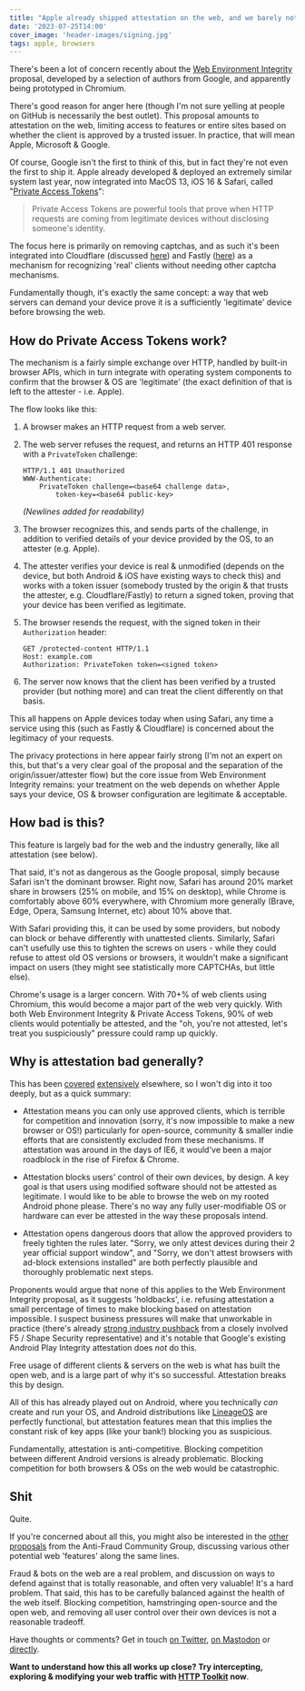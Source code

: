```yaml
---
title: "Apple already shipped attestation on the web, and we barely noticed"
date: '2023-07-25T14:00'
cover_image: 'header-images/signing.jpg'
tags: apple, browsers
---
```


There's been a lot of concern recently about the [Web Environment Integrity](https://github.com/RupertBenWiser/Web-Environment-Integrity) proposal, developed by a selection of authors from Google, and apparently being prototyped in Chromium.

There's good reason for anger here (though I'm not sure yelling at people on GitHub is necessarily the best outlet). This proposal amounts to attestation on the web, limiting access to features or entire sites based on whether the client is approved by a trusted issuer. In practice, that will mean Apple, Microsoft & Google.

Of course, Google isn't the first to think of this, but in fact they're not even the first to ship it. Apple already developed & deployed an extremely similar system last year, now integrated into MacOS 13, iOS 16 & Safari, called "[Private Access Tokens](https://developer.apple.com/news/?id=huqjyh7k)":

> Private Access Tokens are powerful tools that prove when HTTP requests are coming from legitimate devices without disclosing someone's identity.

The focus here is primarily on removing captchas, and as such it's been integrated into Cloudflare (discussed [here](https://blog.cloudflare.com/eliminating-captchas-on-iphones-and-macs-using-new-standard/)) and Fastly ([here](https://www.fastly.com/blog/private-access-tokens-stepping-into-the-privacy-respecting-captcha-less)) as a mechanism for recognizing 'real' clients without needing other captcha mechanisms.

Fundamentally though, it's exactly the same concept: a way that web servers can demand your device prove it is a sufficiently 'legitimate' device before browsing the web.

## How do Private Access Tokens work?

The mechanism is a fairly simple exchange over HTTP, handled by built-in browser APIs, which in turn integrate with operating system components to confirm that the browser & OS are 'legitimate' (the exact definition of that is left to the attester - i.e. Apple).

The flow looks like this:

1. A browser makes an HTTP request from a web server.

2. The web server refuses the request, and returns an HTTP 401 response with a `PrivateToken` challenge:

    ```
    HTTP/1.1 401 Unauthorized
    WWW-Authenticate:
        PrivateToken challenge=<base64 challenge data>,
            token-key=<base64 public-key>
    ```

    _(Newlines added for readability)_

3. The browser recognizes this, and sends parts of the challenge, in addition to verified details of your device provided by the OS, to an attester (e.g. Apple).

4. The attester verifies your device is real & unmodified (depends on the device, but both Android & iOS have existing ways to check this) and works with a token issuer (somebody trusted by the origin & that trusts the attester, e.g. Cloudflare/Fastly) to return a signed token, proving that your device has been verified as legitimate.

5. The browser resends the request, with the signed token in their `Authorization` header:

    ```{3}
    GET /protected-content HTTP/1.1
    Host: example.com
    Authorization: PrivateToken token=<signed token>
    ```

6. The server now knows that the client has been verified by a trusted provider (but nothing more) and can treat the client differently on that basis.

This all happens on Apple devices today when using Safari, any time a service using this (such as Fastly & Cloudflare) is concerned about the legitimacy of your requests.

The privacy protections in here appear fairly strong (I'm not an expert on this, but that's a very clear goal of the proposal and the separation of the origin/issuer/attester flow) but the core issue from Web Environment Integrity remains: your treatment on the web depends on whether Apple says your device, OS & browser configuration are legitimate & acceptable.

## How bad is this?

This feature is largely bad for the web and the industry generally, like all attestation (see below).

That said, it's not as dangerous as the Google proposal, simply because Safari isn't the dominant browser. Right now, Safari has around 20% market share in browsers (25% on mobile, and 15% on desktop), while Chrome is comfortably above 60% everywhere, with Chromium more generally (Brave, Edge, Opera, Samsung Internet, etc) about 10% above that.

With Safari providing this, it can be used by some providers, but nobody can block or behave differently with unattested clients. Similarly, Safari can't usefully use this to tighten the screws on users - while they could refuse to attest old OS versions or browsers, it wouldn't make a significant impact on users (they might see statistically more CAPTCHAs, but little else).

Chrome's usage is a larger concern. With 70+% of web clients using Chromium, this would become a major part of the web very quickly. With both Web Environment Integrity & Private Access Tokens, 90% of web clients would potentially be attested, and the "oh, you're not attested, let's treat you suspiciously" pressure could ramp up quickly.

## Why is attestation bad generally?

This has been [covered](https://arstechnica.com/gadgets/2023/07/googles-web-integrity-api-sounds-like-drm-for-the-web/) [extensively](https://gabrielsieben.tech/2022/07/29/remote-assertion-is-coming-back-how-much-freedom-will-it-take/) elsewhere, so I won't dig into it too deeply, but as a quick summary:

* Attestation means you can only use approved clients, which is terrible for competition and innovation (sorry, it's now impossible to make a new browser or OS!) particularly for open-source, community & smaller indie efforts that are consistently excluded from these mechanisms. If attestation was around in the days of IE6, it would've been a major roadblock in the rise of Firefox & Chrome.

* Attestation blocks users' control of their own devices, by design. A key goal is that users using modified software should not be attested as legitimate. I would like to be able to browse the web on my rooted Android phone please. There's no way any fully user-modifiable OS or hardware can ever be attested in the way these proposals intend.

* Attestation opens dangerous doors that allow the approved providers to freely tighten the rules later. "Sorry, we only attest devices during their 2 year official support window", and "Sorry, we don't attest browsers with ad-block extensions installed" are both perfectly plausible and thoroughly problematic next steps.

Proponents would argue that none of this applies to the Web Environment Integrity proposal, as it suggests 'holdbacks', i.e. refusing attestation a small percentage of times to make blocking based on attestation impossible. I suspect business pressures will make that unworkable in practice (there's already [strong industry pushback](https://github.com/RupertBenWiser/Web-Environment-Integrity/issues/5) from a closely involved F5 / Shape Security representative) and it's notable that Google's existing Android Play Integrity attestation does _not_ do this.

Free usage of different clients & servers on the web is what has built the open web, and is a large part of why it's so successful. Attestation breaks this by design.

All of this has already played out on Android, where you technically _can_ create and run your OS, and Android distributions like [LineageOS](https://lineageos.org/) are perfectly functional, but attestation features mean that this implies the constant risk of key apps (like your bank!) blocking you as suspicious.

Fundamentally, attestation is anti-competitive. Blocking competition between different Android versions is already problematic. Blocking competition for both browsers & OSs on the web would be catastrophic.

## Shit

Quite.

If you're concerned about all this, you might also be interested in the [other proposals](https://github.com/antifraudcg/proposals/issues) from the Anti-Fraud Community Group, discussing various other potential web 'features' along the same lines.

Fraud & bots on the web are a real problem, and discussion on ways to defend against that is totally reasonable, and often very valuable! It's a hard problem. That said, this has to be carefully balanced against the health of the web itself. Blocking competition, hamstringing open-source and the open web, and removing all user control over their own devices is not a reasonable tradeoff.

Have thoughts or comments? Get in touch [on Twitter](https://twitter.com/pimterry), [on Mastodon](https://toot.cafe/@pimterry) or [directly](https://httptoolkit.com/contact/).

**Want to understand how this all works up close? Try intercepting, exploring & modifying your web traffic with [HTTP Toolkit](https://httptoolkit.com) now**.